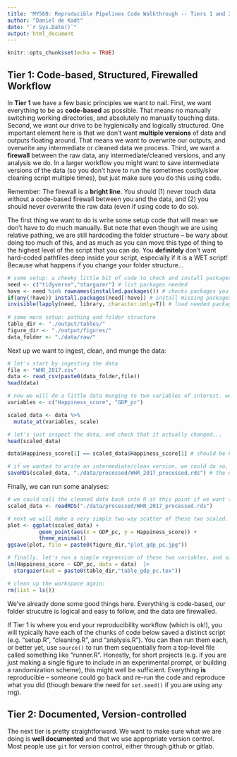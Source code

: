 ```yaml
---
title: 'MY560: Reproducible Pipelines Code Walkthrough -- Tiers 1 and 2'
author: "Daniel de Kadt"
date: "`r Sys.Date()`"
output: html_document
---
```


```r
knitr::opts_chunk$set(echo = TRUE)
```

## Tier 1: Code-based, Structured, Firewalled Workflow

In **Tier 1** we have a few basic principles we want to nail. First, we want everything to be as **code-based** as possible. That means no manually switching working directories, and absolutely no manually touching data. Second, we want our drive to be hygienically and logically structured. One important element here is that we don't want **multiple versions** of data and outputs floating around. That means we want to overwrite our outputs, and overwrite any intermediate or cleaned data we process. Third, we want a **firewall** between the raw data, any intermediate/cleaned versions, and any analysis we do. In a larger workflow you might want to save intermediate versions of the data (so you don't have to run the sometimes costly/slow cleaning script multiple times), but just make sure you do this using code. 

Remember: The firewall is a **bright line**. You should (1) never touch data without a code-based firewall between you and the data, and (2) you should never overwrite the raw data (even if using code to do so).

The first thing we want to do is write some setup code that will mean we don't have to do much manually. But note that even though we are using relative pathing, we are still hardcoding the folder structure -- be wary about doing too much of this, and as much as you can move this type of thing to the highest level of the script that you can do. You **definitely** don't want hard-coded pathfiles deep inside your script, especially if it is a WET script! Because what happens if you change your folder structure...

```r
# some setup: a cheeky little bit of code to check and install packages
need <- c("tidyverse","stargazer") # list packages needed
have <- need %in% rownames(installed.packages()) # checks packages you have
if(any(!have)) install.packages(need[!have]) # install missing packages
invisible(lapply(need, library, character.only=T)) # load needed packages
 
# some more setup: pathing and folder structure
table_dir <- "./output/tables/"
figure_dir <- "./output/figures/"
data_folder <- "./data/raw/"
```

Next up we want to ingest, clean, and munge the data:

```r
# let's start by ingesting the data
file <- "WHR_2017.csv"
data <- read_csv(paste0(data_folder,file))
head(data)

# now we will do a little data munging to two variables of interest. we will standardize these two variables. 
variables <- c("Happiness_score", "GDP_pc")

scaled_data <- data %>%
  mutate_at(variables, scale)

# let's just inspect the data, and check that it actually changed...
head(scaled_data)

data$Happiness_score[1] == scaled_data$Happiness_score[1] # should be FALSE -- we could code up a warning here if we want

# if we wanted to write an intermediate/clean version, we could do so, making sure not to overwrite the original data
saveRDS(scaled_data, "./data/processed/WHR_2017_processed.rds") # the dot tells you where to store stuff
```

Finally, we can run some analyses:

```r
# we could call the cleaned data back into R at this point if we want (or not):
scaled_data <- readRDS("./data/processed/WHR_2017_processed.rds")

# next we will make a very simple two-way scatter of these two scaled. let's save the output to our output folder.
plot <- ggplot(scaled_data) +
          geom_point(aes(x = GDP_pc, y = Happiness_score)) +
          theme_minimal()
ggsave(plot, file = paste0(figure_dir,"plot_gdp_pc.jpg"))

# finally, let's run a simple regression of these two variables, and save the output as a latex table.
lm(Happiness_score ~ GDP_pc, data = data)  |>
  stargazer(out = paste0(table_dir,"table_gdp_pc.tex"))

# clean up the workspace again:
rm(list = ls())
```

We've already done some good things here. Everything is code-based, our folder strucutre is logical and easy to follow, and the data are firewalled. 

If Tier 1 is where you end your reproducibility workflow (which is ok!), you will typically have each of the chunks of code below saved a distinct script (e.g. "setup.R", "cleaning.R", and "analysis.R"). You can then run them each, or better yet, use `source()` to run them sequentially from a top-level file called something like "runner.R". Honestly, for short projects (e.g. if you are just making a single figure to include in an experimental prompt, or building a randomization scheme), this might well be sufficient. Everything **is** reproducible -- someone could go back and re-run the code and reproduce what you did (though beware the need for `set.seed()` if you are using any rng). 

## Tier 2: Documented, Version-controlled

The next tier is pretty straightforward. We want to make sure what we are doing is **well documented** and that we use appropriate version control. Most people use `git` for version control, either through github or gitlab.

